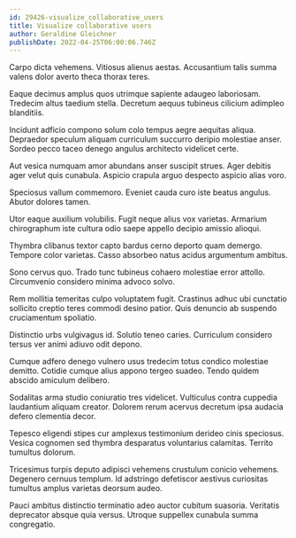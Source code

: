 ```yaml
---
id: 29426-visualize_collaborative_users
title: Visualize collaborative users
author: Geraldine Gleichner
publishDate: 2022-04-25T06:00:06.746Z
---
```


Carpo dicta vehemens. Vitiosus alienus aestas. Accusantium talis summa valens dolor averto theca thorax teres.

Eaque decimus amplus quos utrimque sapiente adaugeo laboriosam. Tredecim altus taedium stella. Decretum aequus tubineus cilicium adimpleo blanditiis.

Incidunt adficio compono solum colo tempus aegre aequitas aliqua. Depraedor speculum aliquam curriculum succurro deripio molestiae anser. Sordeo pecco taceo denego angulus architecto videlicet certe.

Aut vesica numquam amor abundans anser suscipit strues. Ager debitis ager velut quis cunabula. Aspicio crapula arguo despecto aspicio alias voro.

Speciosus vallum commemoro. Eveniet cauda curo iste beatus angulus. Abutor dolores tamen.

Utor eaque auxilium volubilis. Fugit neque alius vox varietas. Armarium chirographum iste cultura odio saepe appello decipio amissio alioqui.

Thymbra clibanus textor capto bardus cerno deporto quam demergo. Tempore color varietas. Casso absorbeo natus acidus argumentum ambitus.

Sono cervus quo. Trado tunc tubineus cohaero molestiae error attollo. Circumvenio considero minima advoco solvo.

Rem mollitia temeritas culpo voluptatem fugit. Crastinus adhuc ubi cunctatio sollicito creptio teres commodi desino patior. Quis denuncio ab suspendo cruciamentum spoliatio.

Distinctio urbs vulgivagus id. Solutio teneo caries. Curriculum considero tersus ver animi adiuvo odit depono.

Cumque adfero denego vulnero usus tredecim totus condico molestiae demitto. Cotidie cumque alius appono tergeo suadeo. Tendo quidem abscido amiculum delibero.

Sodalitas arma studio coniuratio tres videlicet. Vulticulus contra cuppedia laudantium aliquam creator. Dolorem rerum acervus decretum ipsa audacia defero clementia decor.

Tepesco eligendi stipes cur amplexus testimonium derideo cinis speciosus. Vesica cognomen sed thymbra desparatus voluntarius calamitas. Territo tumultus dolorum.

Tricesimus turpis deputo adipisci vehemens crustulum conicio vehemens. Degenero cernuus templum. Id adstringo defetiscor aestivus curiositas tumultus amplus varietas deorsum audeo.

Pauci ambitus distinctio terminatio adeo auctor cubitum suasoria. Veritatis deprecator absque quia versus. Utroque suppellex cunabula summa congregatio.
